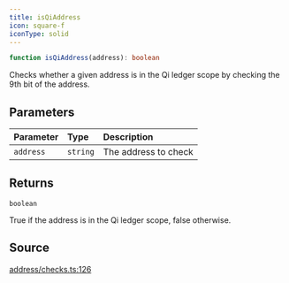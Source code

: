 ```yaml
---
title: isQiAddress
icon: square-f
iconType: solid
---
```


```ts
function isQiAddress(address): boolean
```

Checks whether a given address is in the Qi ledger scope by checking the 9th bit of the address.

## Parameters

| Parameter | Type | Description |
| :------ | :------ | :------ |
| `address` | `string` | The address to check |

## Returns

`boolean`

True if the address is in the Qi ledger scope, false otherwise.

## Source

[address/checks.ts:126](https://github.com/dominant-strategies/quais.js/blob/54df686e23587fb738cc640fec0b4d1a8021290f/src/address/checks.ts#L126)
